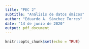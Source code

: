 ```yaml
---
title: "PEC 2"
subtitle: "Análisis de datos ómicos"
author: "Eduardo A. Sánchez Torres"
date: "14 de junio de 2020"
output: pdf_document
---
```


```r
knitr::opts_chunk$set(echo = TRUE)
```
